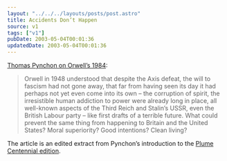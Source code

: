```yaml
---
layout: "../../../layouts/posts/post.astro"
title: Accidents Don’t Happen
source: v1
tags: ["v1"]
pubDate: 2003-05-04T00:01:36
updatedDate: 2003-05-04T00:01:36
---
```


[Thomas Pynchon on Orwell&#8217;s 1984][1]:

> Orwell in 1948 understood that despite the Axis defeat, the will to fascism had not gone away, that far from having seen its day it had perhaps not yet even come into its own &#8211; the corruption of spirit, the irresistible human addiction to power were already long in place, all well-known aspects of the Third Reich and Stalin&#8217;s USSR, even the British Labour party &#8211; like first drafts of a terrible future. What could prevent the same thing from happening to Britain and the United States? Moral superiority? Good intentions? Clean living?

The article is an edited extract from Pynchon&#8217;s introduction to the [Plume][2] [Centennial edition][3].

[1]: http://books.guardian.co.uk/review/story/0,12084,948203,00.html "The Guardian: The road to 1984 (also, oddly enough for me, the title of my dissertation)"
[2]: http://www.penguinputnam.com/static/packages/us/about/adult/plume.htm "Penguin Group USA: Plume imprint"
[3]: http://www.penguinputnam.com/Book/BookFrame/0,1007,,00.html?id=0452284236 "Penguin Group USA: George Orwell's 1984 (Centennial Edition)"
